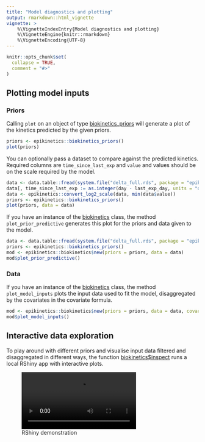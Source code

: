 ```yaml
---
title: "Model diagnostics and plotting"
output: rmarkdown::html_vignette
vignette: >
    %\VignetteIndexEntry{Model diagnostics and plotting}
    %\VignetteEngine{knitr::rmarkdown}
    %\VignetteEncoding{UTF-8}
---
```


```r
knitr::opts_chunk$set(
  collapse = TRUE,
  comment = "#>"
)
```

## Plotting model inputs

### Priors
Calling `plot` on an object of type [biokinetics_priors](../reference/biokinetics_priors.html) will generate
a plot of the kinetics predicted by the given priors.

```r
priors <- epikinetics::biokinetics_priors()
plot(priors)
```

You can optionally pass a dataset to compare against the predicted kinetics. Required columns are
`time_since_last_exp` and `value` and values should be on the scale required by the model.

```r
data <- data.table::fread(system.file("delta_full.rds", package = "epikinetics"))
data[, time_since_last_exp := as.integer(day - last_exp_day, units = "days")]
data <- epikinetics::convert_log2_scale(data, min(data$value))
priors <- epikinetics::biokinetics_priors()
plot(priors, data = data)
```

If you have an instance of the [biokinetics](../reference/biokinetics.html) class, the method `plot_prior_predictive`
generates this plot for the priors and data given to the model.

```r
data <- data.table::fread(system.file("delta_full.rds", package = "epikinetics"))
priors <- epikinetics::biokinetics_priors()
mod <- epikinetics::biokinetics$new(priors = priors, data = data)
mod$plot_prior_predictive()
```

### Data

If you have an instance of the [biokinetics](../reference/biokinetics.html) class, the method `plot_model_inputs`
plots the input data used to fit the model, disaggregated by the covariates in the covariate formula.

```r
mod <- epikinetics::biokinetics$new(priors = priors, data = data, covariate_formula = ~0 + infection_history)
mod$plot_model_inputs()
```

## Interactive data exploration

To play around with different priors and visualise input data filtered and disaggregated in different ways,
the function [biokinetics$inspect](reference/biokinetics.html#method-biokinetics-inspect) runs a local RShiny app with interactive plots.

![RShiny demonstration](./shiny.webm)
